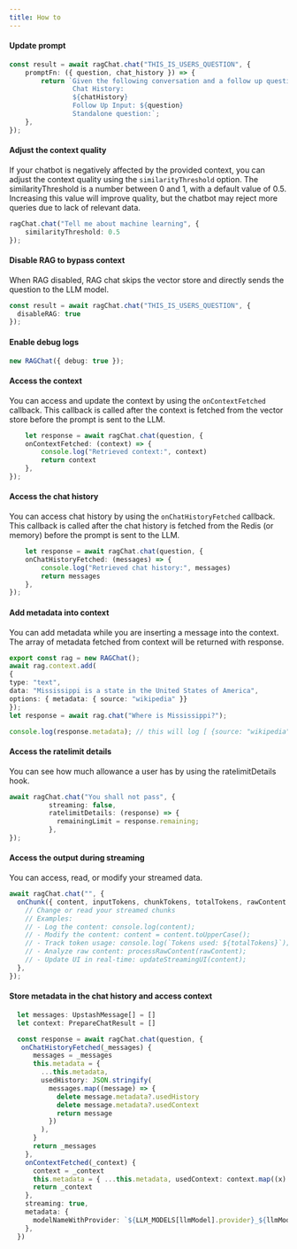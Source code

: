 ```yaml
---
title: How to
---
```


#### Update prompt

```ts
const result = await ragChat.chat("THIS_IS_USERS_QUESTION", {
    promptFn: ({ question, chat_history }) => {
        return `Given the following conversation and a follow up question, rephrase the follow up question to be a standalone question.
                Chat History:
                ${chatHistory}
                Follow Up Input: ${question}
                Standalone question:`;
    },
});
```

#### Adjust the context quality
If your chatbot is negatively affected by the provided context, you can adjust the context quality using the `similarityThreshold` option. The similarityThreshold is a number between 0 and 1, with a default value of 0.5. Increasing this value will improve quality, but the chatbot may reject more queries due to lack of relevant data.

```ts
ragChat.chat("Tell me about machine learning", {
    similarityThreshold: 0.5
});
```

#### Disable RAG to bypass context

When RAG disabled, RAG chat skips the vector store and directly sends the question to the LLM model.

```ts
const result = await ragChat.chat("THIS_IS_USERS_QUESTION", {
  disableRAG: true
});
```


#### Enable debug logs
```ts
new RAGChat({ debug: true });
```

#### Access the context

You can access and update the context by using the `onContextFetched` callback. This callback is called after the context is fetched from the vector store before the prompt is sent to the LLM.

```ts
    let response = await ragChat.chat(question, {
    onContextFetched: (context) => {
        console.log("Retrieved context:", context)
        return context
    },
});
```


#### Access the chat history
You can access chat history by using the `onChatHistoryFetched` callback. This callback is called after the chat history is fetched from the Redis (or memory) before the prompt is sent to the LLM.

```ts
    let response = await ragChat.chat(question, {
    onChatHistoryFetched: (messages) => {
        console.log("Retrieved chat history:", messages)
        return messages
    },
});
```

#### Add metadata into context

You can add metadata while you are inserting a message into the context. The array of metadata fetched from context will be returned with response.

```ts
export const rag = new RAGChat();
await rag.context.add(
{
type: "text",
data: "Mississippi is a state in the United States of America",
options: { metadata: { source: "wikipedia" }}
});
let response = await rag.chat("Where is Mississippi?");

console.log(response.metadata); // this will log [ {source: "wikipedia"} ]

```

#### Access the ratelimit details
You can see how much allowance a user has by using the ratelimitDetails hook.

```ts
await ragChat.chat("You shall not pass", {
          streaming: false,
          ratelimitDetails: (response) => {
            remainingLimit = response.remaining;
          },
});
```

#### Access the output during streaming
You can access, read, or modify your streamed data.

```ts
await ragChat.chat("", {
  onChunk({ content, inputTokens, chunkTokens, totalTokens, rawContent }) {
    // Change or read your streamed chunks
    // Examples:
    // - Log the content: console.log(content);
    // - Modify the content: content = content.toUpperCase();
    // - Track token usage: console.log(`Tokens used: ${totalTokens}`);
    // - Analyze raw content: processRawContent(rawContent);
    // - Update UI in real-time: updateStreamingUI(content);
  },
});
```

#### Store metadata in the chat history and access context

```ts
  let messages: UpstashMessage[] = []
  let context: PrepareChatResult = []

  const response = await ragChat.chat(question, {
   onChatHistoryFetched(_messages) {
      messages = _messages
      this.metadata = {
        ...this.metadata,
        usedHistory: JSON.stringify(
          messages.map((message) => {
            delete message.metadata?.usedHistory
            delete message.metadata?.usedContext
            return message
          })
        ),
      }
      return _messages
    },
    onContextFetched(_context) {
      context = _context
      this.metadata = { ...this.metadata, usedContext: context.map((x) => x.data.replace("-", "")) }
      return _context
    },
    streaming: true,
    metadata: {
      modelNameWithProvider: `${LLM_MODELS[llmModel].provider}_${llmModel}`,
    },
  })
```
